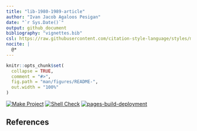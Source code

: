 ```yaml
---
title: "lib-1980-1989-article"
author: "Ivan Jacob Agaloos Pesigan"
date: "`r Sys.Date()`"
output: github_document
bibliography: "vignettes.bib"
csl: https://raw.githubusercontent.com/citation-style-language/styles/master/apa.csl
nocite: |
  @*
---
```


<!-- README.md is generated from .setup/readme/README.Rmd. Please edit that file -->

```r
knitr::opts_chunk$set(
  collapse = TRUE,
  comment = "#>",
  fig.path = "man/figures/README-",
  out.width = "100%"
)
```

<!-- badges: start -->
[![Make Project](https://github.com/ijapesigan/lib-1980-1989-article/actions/workflows/make.yml/badge.svg)](https://github.com/ijapesigan/lib-1980-1989-article/actions/workflows/make.yml)
[![Shell Check](https://github.com/ijapesigan/lib-1980-1989-article/actions/workflows/shellcheck.yml/badge.svg)](https://github.com/ijapesigan/lib-1980-1989-article/actions/workflows/shellcheck.yml)
[![pages-build-deployment](https://github.com/ijapesigan/lib-1980-1989-article/actions/workflows/pages/pages-build-deployment/badge.svg)](https://github.com/ijapesigan/lib-1980-1989-article/actions/workflows/pages/pages-build-deployment)
<!-- badges: end -->

## References
